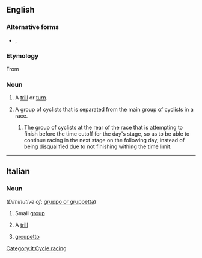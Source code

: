 ==English==

===Alternative forms===
* {{l|en|grupetto}}, {{l|en|groupetto}}

===Etymology===
From {{etyl|it|en}}

===Noun===
{{en-noun|gruppetti|gruppettos}}

# {{lb|en|music}} A [[trill]] or [[turn]].
# {{lb|en|cycling}} A group of cyclists that is separated from the main group of cyclists in a race.
## {{lb|en|stage racing}} The group of cyclists at the rear of the race that is attempting to finish before the time cutoff for the day's stage, so as to be able to continue racing in the next stage on the following day, instead of being disqualified due to not finishing withing the time limit.

----

==Italian==

===Noun===
{{it-noun|m}} (''Diminutive of'': [[gruppo or gruppetta]])

# Small [[group]]
# {{lb|it|music}} A [[trill]]
# {{lb|it|cycle racing}} [[groupetto]]
[[Category:it:Cycle racing]]